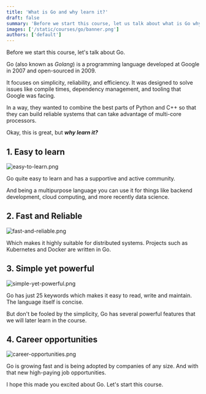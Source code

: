 ```yaml
---
title: 'What is Go and why learn it?'
draft: false
summary: 'Before we start this course, let us talk about what is Go why should we learn Go'
images: ['/static/courses/go/banner.png']
authors: ['default']
---
```


Before we start this course, let's talk about Go.

Go (also known as _Golang_) is a programming language developed at Google in 2007 and open-sourced in 2009.

It focuses on simplicity, reliability, and efficiency. It was designed to solve issues like compile times, dependency management, and tooling that Google was facing.

In a way, they wanted to combine the best parts of Python and C++ so that they can build reliable systems that can take advantage of multi-core processors.

Okay, this is great, but **_why learn it?_**

## 1. Easy to learn

![easy-to-learn.png](/static/courses/go/getting-started/why-learn-go/easy-to-learn.png)

Go quite easy to learn and has a supportive and active community.

And being a multipurpose language you can use it for things like backend development, cloud computing, and more recently data science.

## 2. Fast and Reliable

![fast-and-reliable.png](/static/courses/go/getting-started/why-learn-go/fast-and-reliable.png)

Which makes it highly suitable for distributed systems. Projects such as Kubernetes and Docker are written in Go.

## 3. Simple yet powerful

![simple-yet-powerful.png](/static/courses/go/getting-started/why-learn-go/simple-yet-powerful.png)

Go has just 25 keywords which makes it easy to read, write and maintain. The language itself is concise.

But don't be fooled by the simplicity, Go has several powerful features that we will later learn in the course.

## 4. Career opportunities

![career-opportunities.png](/static/courses/go/getting-started/why-learn-go/career-opportunities.png)

Go is growing fast and is being adopted by companies of any size. And with that new high-paying job opportunities.

I hope this made you excited about Go. Let's start this course.
